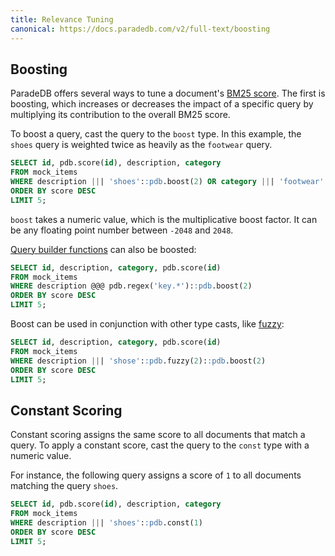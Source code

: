 ```yaml
---
title: Relevance Tuning
canonical: https://docs.paradedb.com/v2/full-text/boosting
---
```


## Boosting

ParadeDB offers several ways to tune a document's [BM25 score](/v2/sorting/score).
The first is boosting, which increases or decreases the impact of a specific query by multiplying its contribution to the overall BM25 score.

To boost a query, cast the query to the `boost` type. In this example, the `shoes` query is weighted twice as heavily as the `footwear` query.

```sql
SELECT id, pdb.score(id), description, category
FROM mock_items
WHERE description ||| 'shoes'::pdb.boost(2) OR category ||| 'footwear'
ORDER BY score DESC
LIMIT 5;
```

`boost` takes a numeric value, which is the multiplicative boost factor. It can be any floating point number between `-2048` and `2048`.

[Query builder functions](/v2/query-builder/overview) can also be boosted:

```sql
SELECT id, description, category, pdb.score(id)
FROM mock_items
WHERE description @@@ pdb.regex('key.*')::pdb.boost(2)
ORDER BY score DESC
LIMIT 5;
```

Boost can be used in conjunction with other type casts, like [fuzzy](/v2/full-text/fuzzy):

```sql
SELECT id, description, category, pdb.score(id)
FROM mock_items
WHERE description ||| 'shose'::pdb.fuzzy(2)::pdb.boost(2)
ORDER BY score DESC
LIMIT 5;
```

## Constant Scoring

Constant scoring assigns the same score to all documents that match a query. To apply a constant score, cast the query to the `const` type with a
numeric value.

For instance, the following query assigns a score of `1` to all documents matching the query `shoes`.

```sql
SELECT id, pdb.score(id), description, category
FROM mock_items
WHERE description ||| 'shoes'::pdb.const(1)
ORDER BY score DESC
LIMIT 5;
```
